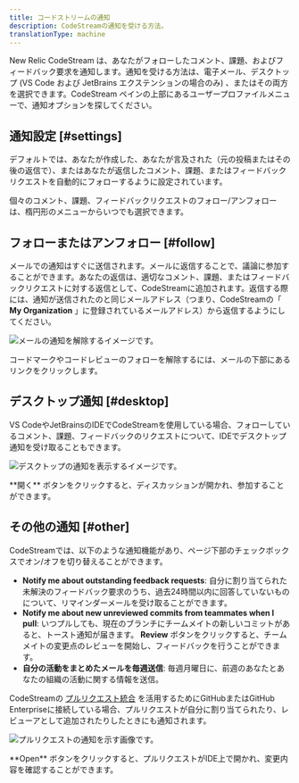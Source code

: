 ```yaml
---
title: コードストリームの通知
description: CodeStreamの通知を受ける方法。
translationType: machine
---
```





New Relic CodeStream は、あなたがフォローしたコメント、課題、およびフィードバック要求を通知します。通知を受ける方法は、電子メール、デスクトップ (VS Code および JetBrains エクステンションの場合のみ) 、またはその両方を選択できます。CodeStream ペインの上部にあるユーザープロファイルメニューで、通知オプションを探してください。

## 通知設定 [#settings]

デフォルトでは、あなたが作成した、あなたが言及された（元の投稿またはその後の返信で）、またはあなたが返信したコメント、課題、またはフィードバックリクエストを自動的にフォローするように設定されています。

個々のコメント、課題、フィードバックリクエストのフォロー/アンフォローは、楕円形のメニューからいつでも選択できます。

## フォローまたはアンフォロー [#follow]

メールでの通知はすぐに送信されます。メールに返信することで、議論に参加することができます。あなたの返信は、適切なコメント、課題、またはフィードバックリクエストに対する返信として、CodeStreamに追加されます。返信する際には、通知が送信されたのと同じメールアドレス（つまり、CodeStreamの「 **My Organization** 」に登録されているメールアドレス）から返信するようにしてください。

<img
  title="メール"
  alt="メールの通知を解除するイメージです。"
  src={unfollowViaEmail}
/> <figcaption>コードマークやコードレビューのフォローを解除するには、メールの下部にあるリンクをクリックします。</figcaption>

## デスクトップ通知 [#desktop]

VS CodeやJetBrainsのIDEでCodeStreamを使用している場合、フォローしているコメント、課題、フィードバックのリクエストについて、IDEでデスクトップ通知を受け取ることもできます。

<img
  title="デスクトップ通知"
  alt="デスクトップの通知を表示するイメージです。"
  src={desktopNotification2}
/>

<figcaption>
  **開く** ボタンをクリックすると、ディスカッションが開かれ、参加することができます。
</figcaption>

## その他の通知 [#other]

CodeStreamでは、以下のような通知機能があり、ページ下部のチェックボックスでオン/オフを切り替えることができます。

* **Notify me about outstanding feedback requests**: 自分に割り当てられた未解決のフィードバック要求のうち、過去24時間以内に回答していないものについて、リマインダーメールを受け取ることができます。
* **Notify me about new unreviewed commits from teammates when I pull**: いつプルしても、現在のブランチにチームメイトの新しいコミットがあると、トースト通知が届きます。 **Review** ボタンをクリックすると、チームメイトの変更点のレビューを開始し、フィードバックを行うことができます。
* **自分の活動をまとめたメールを毎週送信**: 毎週月曜日に、前週のあなたとあなたの組織の活動に関する情報を送信。

CodeStreamの [プルリクエスト統合](/docs/codestream/how-use-codestream/pull-requests) を活用するためにGitHubまたはGitHub Enterpriseに接続している場合、プルリクエストが自分に割り当てられたり、レビューアとして追加されたりしたときにも通知されます。

<img
  title="プルリクエスト"
  alt="プルリクエストの通知を示す画像です。"
  src={pullRequestNotification}
/>

<figcaption>
  **Open** ボタンをクリックすると、プルリクエストがIDE上で開かれ、変更内容を確認することができます。
</figcaption>
